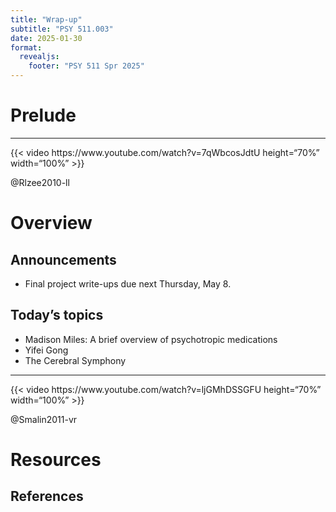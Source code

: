 ```yaml
---
title: "Wrap-up"
subtitle: "PSY 511.003"
date: 2025-01-30
format: 
  revealjs:
    footer: "PSY 511 Spr 2025"
---
```


# Prelude

---

{{< video https://www.youtube.com/watch?v=7qWbcosJdtU height="70%" width="100%" >}}

@Rlzee2010-ll

# Overview

## Announcements

- Final project write-ups due next Thursday, May 8.

## Today's topics

- Madison Miles: A brief overview of psychotropic medications
- Yifei Gong
- The Cerebral Symphony

---

{{< video https://www.youtube.com/watch?v=ljGMhDSSGFU height="70%" width="100%" >}}

@Smalin2011-vr

# Resources

## References
